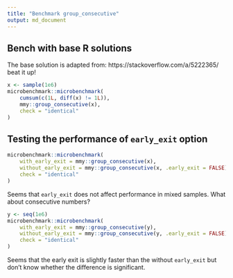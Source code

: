 ```yaml
---
title: "Benchmark group_consecutive"
output: md_document
---
```


## Bench with base R solutions

The base solution is adapted from:
https://stackoverflow.com/a/5222365/
beat it up!
```r
x <- sample(1e6)
microbenchmark::microbenchmark(
    cumsum(c(1L, diff(x) != 1L)),
    mmy::group_consecutive(x),
    check = "identical"
)
```

## Testing the performance of `early_exit` option

```r
microbenchmark::microbenchmark(
    with_early_exit = mmy::group_consecutive(x),
    without_early_exit = mmy::group_consecutive(x, .early_exit = FALSE),
    check = "identical"
)
```

Seems that `early_exit` does not affect performance in mixed samples.
What about consecutive numbers?

```r
y <- seq(1e6)
microbenchmark::microbenchmark(
    with_early_exit = mmy::group_consecutive(y),
    without_early_exit = mmy::group_consecutive(y, .early_exit = FALSE),
    check = "identical"
)
```

Seems that the early exit is slightly faster than the without `early_exit` but don't 
know whether the difference is significant.

